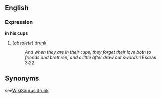 ==English==

===Expression===
'''in his cups'''
# (''obsolete'') [[drunk]]
#:''And when they are in their cups, they forget their love both to friends and brethren, and a little after draw out swords'' 1 Esdras 3:22

==Synonyms==
see[[WikiSaurus:drunk]]